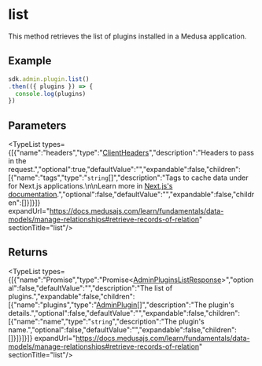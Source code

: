 
# list

This method retrieves the list of plugins installed in a Medusa application.

## Example

```ts
sdk.admin.plugin.list()
.then(({ plugins }) => {
  console.log(plugins)
})
```

## Parameters

<TypeList types={[{"name":"headers","type":"[ClientHeaders](../../../types/js_sdk.admin.ClientHeaders/page.mdx)","description":"Headers to pass in the request.","optional":true,"defaultValue":"","expandable":false,"children":[{"name":"tags","type":"`string`[]","description":"Tags to cache data under for Next.js applications.\n\nLearn more in [Next.js's documentation](https://nextjs.org/docs/app/building-your-application/caching#fetch-optionsnexttags-and-revalidatetag).","optional":false,"defaultValue":"","expandable":false,"children":[]}]}]} expandUrl="https://docs.medusajs.com/learn/fundamentals/data-models/manage-relationships#retrieve-records-of-relation" sectionTitle="list"/>

## Returns

<TypeList types={[{"name":"Promise","type":"Promise&#60;[AdminPluginsListResponse](../../../../../types/HttpTypes/interfaces/types.HttpTypes.AdminPluginsListResponse/page.mdx)&#62;","optional":false,"defaultValue":"","description":"The list of plugins.","expandable":false,"children":[{"name":"plugins","type":"[AdminPlugin](../../../../../types/HttpTypes/interfaces/types.HttpTypes.AdminPlugin/page.mdx)[]","description":"The plugin's details.","optional":false,"defaultValue":"","expandable":false,"children":[{"name":"name","type":"`string`","description":"The plugin's name.","optional":false,"defaultValue":"","expandable":false,"children":[]}]}]}]} expandUrl="https://docs.medusajs.com/learn/fundamentals/data-models/manage-relationships#retrieve-records-of-relation" sectionTitle="list"/>
